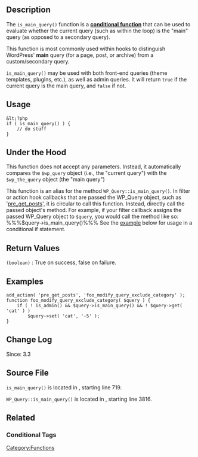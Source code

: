 {{Languages|
{{en|Function Reference/is_main_query}}
{{ja|関数リファレンス/is_main_query}}
{{es|Referencia de la funcion/is_main_query}}
}}

==Description==
The <code>is_main_query()</code> function is a [[Conditional Tags|'''conditional function''']] that can be used to evaluate whether the current query (such as within the loop) is the "main" query (as opposed to a secondary query).

This function is most commonly used within hooks to distinguish WordPress' '''main''' query (for a page, post, or archive) from a custom/secondary query.

<code>is_main_query()</code> may be used with both front-end queries (theme templates, plugins, etc.), as well as admin queries. It will return <code>true</code> if the current query is the main query, and <code>false</code> if not.

==Usage==

<pre>&lt;?php
if ( is_main_query() ) {
    // do stuff
}
</pre>

==Under the Hood==

This function does not accept any parameters. Instead, it automatically compares the <tt>$wp_query</tt> object (i.e., the "current query") with the <tt>$wp_the_query</tt> object (the "main query")

This function is an alias for the method <tt>WP_Query::is_main_query()</tt>. In filter or action hook callbacks that are passed the WP_Query object, such as '[[Plugin_API/Action_Reference/pre_get_posts|pre_get_posts]]', it is circular to call this function. Instead, directly call the passed object's method. For example, if your filter callback assigns the passed WP_Query object to <tt>$query</tt>, you would call the method like so:
%%%$query->is_main_query()%%%
See the [[Function_Reference/is_main_query#Examples|example]] below for usage in a conditional if statement.

==Return Values==

; <tt>(boolean)</tt> : True on success, false on failure.

==Examples==

<pre>
add_action( 'pre_get_posts', 'foo_modify_query_exclude_category' );
function foo_modify_query_exclude_category( $query ) {
    if ( ! is_admin() && $query->is_main_query() && ! $query->get( 'cat' ) )
        $query->set( 'cat', '-5' );
}
</pre>

==Change Log==

Since: 3.3

== Source File ==
<tt>is_main_query()</tt> is located in {{Trac|wp-includes/query.php|tags/{{CurrentVersion}}|719}}, starting line 719.

<tt>WP_Query::is_main_query()</tt> is located in {{Trac|wp-includes/query.php|tags/{{CurrentVersion}}|3816}}, starting line 3816.

==Related==
{{Query Tags}}

===Conditional Tags===
{{Conditional Tags}}

[[Category:Functions]]